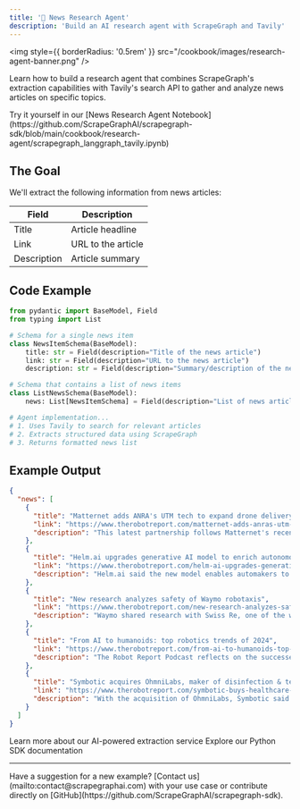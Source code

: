 ```yaml
---
title: '🔬 News Research Agent'
description: 'Build an AI research agent with ScrapeGraph and Tavily'
---
```


<img
  style={{ borderRadius: '0.5rem' }}
  src="/cookbook/images/research-agent-banner.png"
/>

Learn how to build a research agent that combines ScrapeGraph's extraction capabilities with Tavily's search API to gather and analyze news articles on specific topics.

<Note>
Try it yourself in our [News Research Agent Notebook](https://github.com/ScrapeGraphAI/scrapegraph-sdk/blob/main/cookbook/research-agent/scrapegraph_langgraph_tavily.ipynb)
</Note>

## The Goal

We'll extract the following information from news articles:

| Field | Description |
| ----- | ----------- |
| Title | Article headline |
| Link | URL to the article |
| Description | Article summary |

## Code Example

```python
from pydantic import BaseModel, Field
from typing import List

# Schema for a single news item
class NewsItemSchema(BaseModel):
    title: str = Field(description="Title of the news article")
    link: str = Field(description="URL to the news article")
    description: str = Field(description="Summary/description of the news article")

# Schema that contains a list of news items
class ListNewsSchema(BaseModel):
    news: List[NewsItemSchema] = Field(description="List of news articles with their details")

# Agent implementation...
# 1. Uses Tavily to search for relevant articles
# 2. Extracts structured data using ScrapeGraph
# 3. Returns formatted news list
```

## Example Output

```json
{
  "news": [
    {
      "title": "Matternet adds ANRA's UTM tech to expand drone delivery",
      "link": "https://www.therobotreport.com/matternet-adds-anras-utm-tech-to-expand-drone-delivery/",
      "description": "This latest partnership follows Matternet's recent launch of a drone delivery operation in Silicon Valley."
    },
    {
      "title": "Helm.ai upgrades generative AI model to enrich autonomous driving data",
      "link": "https://www.therobotreport.com/helm-ai-upgrades-generative-ai-model-to-enrich-autonomous-driving-data/",
      "description": "Helm.ai said the new model enables automakers to generate diverse, realistic video data tailored to specific requirements."
    },
    {
      "title": "New research analyzes safety of Waymo robotaxis",
      "link": "https://www.therobotreport.com/new-research-analyzes-safety-of-waymo-robotaxis/",
      "description": "Waymo shared research with Swiss Re, one of the world's largest insurance providers, analyzing liability claims related to collisions from 25.3 million fully autonomous miles driven."
    },
    {
      "title": "From AI to humanoids: top robotics trends of 2024",
      "link": "https://www.therobotreport.com/from-ai-to-humanoids-top-robotics-trends-of-2024/",
      "description": "The Robot Report Podcast reflects on the successes and challenges that defined the robotics industry in 2024."
    },
    {
      "title": "Symbotic acquires OhmniLabs, maker of disinfection & telepresence robots",
      "link": "https://www.therobotreport.com/symbotic-buys-healthcare-robot-maker-ohmnilabs/",
      "description": "With the acquisition of OhmniLabs, Symbotic said it will be better positioned to expand its capabilities for supply chain customers."
    }
  ]
}
```

<CardGroup cols={2}>
  <Card
    title="SmartScraper"
    icon="robot"
    href="/services/smartscraper"
  >
    Learn more about our AI-powered extraction service
  </Card>
  <Card
    title="Python SDK"
    icon="python"
    href="/sdks/python"
  >
    Explore our Python SDK documentation
  </Card>
</CardGroup>

---

<Note>
Have a suggestion for a new example? [Contact us](mailto:contact@scrapegraphai.com) with your use case or contribute directly on [GitHub](https://github.com/ScrapeGraphAI/scrapegraph-sdk).
</Note> 